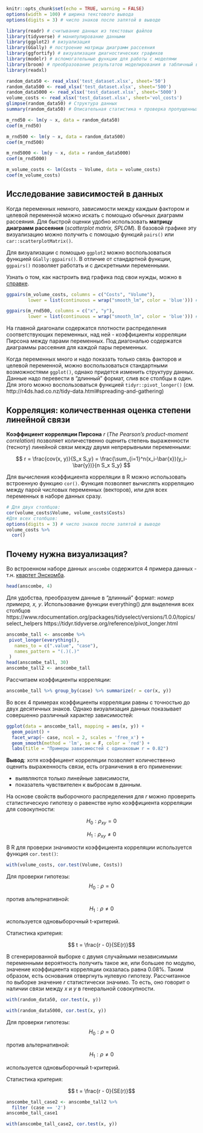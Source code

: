 
```{r setup, include=FALSE} 
knitr::opts_chunk$set(echo = TRUE, warning = FALSE)
options(width = 100) # ширина текстового вывода
options(digits = 3) # число знаков после запятой в выводе 
```



```{r Загрузка пакетов, message = F} 
library(readr) # считывание данных из текстовых файлов
library(tidyverse) # манипулирование данными 
library(ggplot2) # визуализация 
library(GGally) # построение матрицы диаграмм рассеяния 
library(ggfortify) # визуализация диагностических графиков
library(modelr) # вспомогательные функции для работы с моделями
library(broom) # преобразование результатов моделирования в табличный вид
library(readxl)
```



```{r Загрузка данных, message = F} 
random_data50 <- read_xlsx('test_dataset.xlsx', sheet='50')
random_data500 <- read_xlsx('test_dataset.xlsx', sheet='500')
random_data5000 <- read_xlsx('test_dataset.xlsx', sheet='5000')
volume_costs <- read_xlsx('test_dataset.xlsx', sheet='vol_costs')
glimpse(random_data50) # Структура данных 
summary(random_data50) # Описательная статистика + проверка пропущенных значений 
```

```{r}
m_rnd50 <- lm(y ~ x, data = random_data50) 
coef(m_rnd50) 
```
```{r}
m_rnd500 <- lm(y ~ x, data = random_data500) 
coef(m_rnd500) 
```
```{r}
m_rnd5000 <- lm(y ~ x, data = random_data5000) 
coef(m_rnd5000) 
```

```{r}
m_volume_costs <- lm(Costs ~ Volume, data = volume_costs) 
coef(m_volume_costs) 
```


## Исследование зависимостей в данных

Когда переменных немного, зависимости между каждым фактором и целевой переменной
можно искать с помощью обычных диаграмм рассеяния. Для быстрой оценки удобно
использовать **матрицу диаграмм рассеяния** (*scatterplot matrix, SPLOM*). В
базовой графике эту визуализацию можно получить с помощью функций `pairs()` или
`car::scatterplotMatrix()`.

Для визуализации с помощью `ggplot2` можно воспользоваться функцией
`GGally:ggpairs()`. В отличие от стандартной функции, `ggpairs()` позволяет
работать и с дискретными переменными.

Узнать о том, как настроить вид графика под свои нужды, можно в
[справке](http://ggobi.github.io/ggally/#ggallyggpairs).

```{r Матрица диаграмм рассеяния с помощью ggpairs}
ggpairs(m_volume_costs, columns = c("Costs", "Volume"),  
        lower = list(continuous = wrap("smooth_lm", color = 'blue'))) # добавили тренд и покрасили точки 
```
```{r Матрица диаграмм рассеяния с помощью ggpairs}
ggpairs(m_rnd500, columns = c("x", "y"),  
        lower = list(continuous = wrap("smooth_lm", color = 'blue'))) # добавили тренд и покрасили точки 
```


На главной диагонали содержатся плотности распределения соответствующих
переменных, над ней - коэффициенты корреляции Пирсона между парами переменных.
Под диагональю содержатся диаграммы рассеяния для каждой пары переменных.


Когда переменных много и надо показать только связь факторов и целевой
переменной, можно воспользоваться стандартными возможностями `ggplot()`, однако
придется изменить структуру данных. Данные надо перевести в "длинный" формат,
слив все столбцы в один. Для этого можно воспользоваться функцией
`tidyr::pivot_longer()` (см.
http://r4ds.had.co.nz/tidy-data.html#spreading-and-gathering)



## Корреляция: количественная оценка степени линейной связи

**Коэффициент корреляции Пирсона** $r$ (*The Pearson's product-moment
correlation*) позволяет количественно оценить степень выраженности (тесноту)
линейной связи между двумя непрерывными переменными:

$$ r = \frac{cov(x, y)}{S_x S_y} =
\frac{\sum_{i=1}^n(x_i-\bar{x})(y_i-\bar{y})}{n S_x S_y} $$

Для вычисления коэффициента корреляции в R можно использовать встроенную функцию
`cor()`. Функция позволяет вычислять корреляцию между парой числовых переменных
(векторов), или для всех переменных в наборе данных сразу.


```{r Коэффициенты корреляции} 
# Для двух столбцов: 
cor(volume_costs$Volume, volume_costs$Costs)
#Для всех столбцов: 
options(digits = 3) # число знаков после запятой в выводе 
volume_costs %>% 
  cor() 
```

## Почему нужна визуализация?

Во встроенном наборе данных `anscombe` содержится 4 примера данных - т.н.
[квартет Энскомба](http://tinyurl.com/anscombe-quartet).

```{r Исходная структура anscombe} 
head(anscombe, 4) 
```

Для удобства, преобразуем данные в "длинный" формат: *номер примера, x, y*.
Использование функции everything() для выделения всех столбцов 
https://www.rdocumentation.org/packages/tidyselect/versions/1.0.0/topics/select_helpers
https://tidyr.tidyverse.org/reference/pivot_longer.html


```{r Преобразование структуры данных anscombe} 

anscombe_tall <- anscombe %>%
 pivot_longer(everything(),
   names_to = c(".value", "case"),
   names_pattern = "(.)(.)"
 )
head(anscombe_tall, 30)
anscombe_tall2 <- anscombe_tall
```

Рассчитаем коэффициенты корреляции:

```{r Коэффициенты корреляции для примера anscombe}
anscombe_tall %>% group_by(case) %>% summarize(r = cor(x, y))
```

Во всех 4 примерах коэффициенты корреляции равны с точностью до двух десятичных
знаков. Однако визуализация данных показывает совершенно различный характер
зависимостей:

```{r Визуализация данных anscombe} 
ggplot(data = anscombe_tall, mapping = aes(x, y)) + 
  geom_point() + 
  facet_wrap(~ case, ncol = 2, scales = 'free_x') + 
  geom_smooth(method = 'lm', se = F, color = 'red') +
  labs(title = "Примеры зависимостей с одинаковым r = 0.82")
```

**Вывод**: хотя коэффициент корреляции позволяет количественно оценить выраженность связи,
есть ограничения в его применении:

- выявляются только линейные зависимости, 
- показатель чувствителен к выбросам в данным.



На основе свойств выборочного распределения для $r$ можно проверить
статистическую гипотезу о равенстве нулю коэффициента корреляции для
совокупности:

$$ H_0: \rho_{xy} = 0 $$

$$ H_1: \rho_{xy} \ne 0 $$

В R для проверки значимости коэффициента корреляции используется функция
`cor.test()`:

```{r Проверка значимости коэффициента корреляции для случайных данных}
with(volume_costs, cor.test(Volume, Costs))
```
Для проверки гипотезы: $$H_0: \rho = 0$$ 

против альтернативной: $$H_1: \rho \ne 0$$

используется одновыборочный t-критерий.

Статистика критерия:

$$ t = \frac{r - 0}{SE(r)}$$

В сгенерированной выборке с двумя случайными независимыми переменными
вероятность получить такое же, или большее по модулю, значение коэффициента
корреляции оказалась равна 0.08%. Таким образом, есть основания отвергнуть нулевую гипотезу.
Рассчитанное по выборке значение $r$ статистически  значимо. То есть, оно
говорит о наличии связи между $x$ и $y$ в генеральной совокупности.


```{r Проверка значимости коэффициента корреляции для случайных данных}
with(random_data50, cor.test(x, y))
```

```{r Проверка значимости коэффициента корреляции для случайных данных}
with(random_data5000, cor.test(x, y))
```

Для проверки гипотезы: $$H_0: \rho = 0$$ 

против альтернативной: $$H_1: \rho \ne 0$$

используется одновыборочный t-критерий.

Статистика критерия:

$$ t = \frac{r - 0}{SE(r)}$$

```{r}

anscombe_tall_case2 <- anscombe_tall2 %>%
  filter (case == '2')
anscombe_tall_case1
```
```{r Проверка значимости коэффициента корреляции для случайных данных}
with(anscombe_tall_case2, cor.test(x, y))
```


